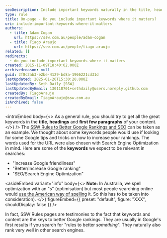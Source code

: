```yaml
---
seoDescription: Include important keywords naturally in the title, headings, and first few paragraphs of your content.
type: rule
title: On-page - Do you include important keywords where it matters?
uri: include-important-keywords-where-it-matters
authors:
  - title: Adam Cogan
    url: https://ssw.com.au/people/adam-cogan
  - title: Tiago Araujo
    url: https://ssw.com.au/people/tiago-araujo
related: []
redirects:
  - do-you-include-important-keywords-where-it-matters
created: 2015-11-09T18:40:02.000Z
archivedreason: null
guid: 2f8c2ab3-e2be-4129-bd8a-1966221cd31d
lastUpdated: 2025-01-20T15:30:20.000Z
lastUpdatedBy: Seth Daily [SSW]
lastUpdatedByEmail: 130118701+sethdaily@users.noreply.github.com
createdBy: TiagoAraujo
createdByEmail: TiagoAraujo@ssw.com.au
isArchived: false
---
```


<introEmbed
  body={<>
As a general rule, you should try to get all the great keywords in the **title**, **headings** and **first few paragraphs** of your content.
  </>}
/>
The [SSW Rules to Better Google Rankings and SEO](/rules-to-better-google-rankings-and-seo) can be taken as an example. We thought about some keywords people would use if looking for some Google tips and tricks on how to increase your rankings. The words used for the URL were also chosen with Search Engine Optimization in mind. Here are some of the **keywords** we expect to be relevant in searches:

* "Increase Google friendliness"
* "Better/Increase Google ranking"
* "SEO/Search Engine Optimization"


<asideEmbed
  variant="info"
  body={<>
    **Note:** In Australia, we spell optimization with an "s" (optimisation) but most people searching online would [use the American way of spelling](/spelling-do-you-use-us-english) it. So this has to be taken into consideration).
  </>}
  figureEmbed={{
    preset: "default",
    figure: "XXX",
    shouldDisplay: false
  }}
/>


In fact, SSW Rules pages are testimonies to the fact that keywords and content are the keys to better Google rankings. They are usually in Google's first results if you search for "rules to better _something_". They naturally also rank very well in other search engines.
